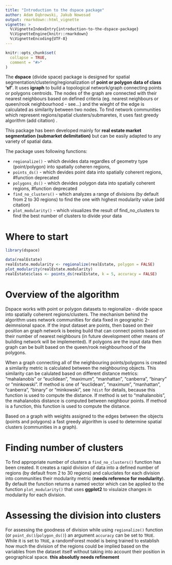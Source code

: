 ```yaml
---
title: "Introduction to the dspace package"
author: Adam Dąbrowski, Jakub Nowosad
output: rmarkdown::html_vignette
vignette: >
  %\VignetteIndexEntry{introduction-to-the-dspace-package}
  %\VignetteEngine{knitr::rmarkdown}
  %\VignetteEncoding{UTF-8}
---
```


```r
knitr::opts_chunk$set(
  collapse = TRUE,
  comment = "#>"
)
```

The **dspace** (divide space) package is designed for spatial segmentation/clustering/regionalization of **point or polygon data of class 'sf'**.
It uses **igraph** to build a topological network/graph connecting points or polygons centroids.
The nodes of the graph are connected with their nearest neighbours based on defined criteria (eg. nearest neighbours or queen/rook neighbourhood - see...) and the wieght of the edge is calculated as similarity between two nodes.
To find network communities which represent regions/spatial clusters/submaretes, it uses fast greedy algorithm (add citation) .

This package has been developed mainly for **real estate market segmentation (submarket delimitation)** but can be easily adapted to any variety of spatial data.

The package uses following functions:

 * `regionalize()` - which devides data regardles of geometry type (point/polygon) into spatially coheren regions,
 * `points_ds()` - which devides point data into spatially coherent regions, #function deprecated
 * `polygons_ds()` - which devides polygon data into spatially coherent regions, #function deprecated
 * `find_no_clusters()` - which analyzes a range of divisions (by default from 2 to 30 regions) to find the one with highest modularity value (add citation)
 * `plot_modularity()` - which visualizes the result of find_no_clusters to find the best number of clusters to divide your data

# Where to start

```r
library(dspace)
```

```r
data(realEstate)
realEstate.modularity <- regionalize(realEstate, polygon = FALSE)
plot_modularity(realEstate.modularity)
realEstate$class <- points_ds(realEstate, k = 5, accuracy = FALSE)
```

# Overview of the algorithm

Dspace works with point or polygon datasets to regionalize - divide space into spatially coherent regions/clusters.
The mechanism behind the algorithm uses network communities for data fixed in geographic 2-deimnsional space.
If the input dataset are points, then based on their position an graph network is beeing build that can connect points based on their number of nearest neighbours (in future development other means of building network will be implemented).
If polygons are the input data then graph can be built based on the queen/rook neighbourhood of the polygons.

When a graph connecting all of the neighbouring points/polygons is created a similarity metric is calculated between the neighbouring objects. 
This similarity can be calulated based on different distance metrics: "mahalanobis" or "euclidean", "maximum", "manhattan", "canberra", "binary" or "minkowski". 
If method is one of "euclidean", "maximum", "manhattan", "canberra", "binary" or "minkowski", see `?dist` for details, because this function is used to compute the distance. 
If method is set to "mahalanobis", the mahalanobis distance is computed between neighbour points. 
If method is a function, this function is used to compute the distance.

Based on  a graph with weights assigned to the edges between the objects (points and polygons) a fast greedy algorithm is used to determine spatial clusters (communities in a graph).
 
# Finding number of clusters

To find appropriate number of clusters a `find_no_clusters()` function has been created.
It creates a rapid division of data into a defined number of regions (by default from 2 to 30 regions) and caluclates for each division into communities their modularity metric (**needs reference for modularity**).
By default the function returns a named vector which can be applied to the function `plot_modularity()` that uses **ggplot2** to visulaize changes in modularity for each division.

# Assessing the division into clusters

For assessing the goodness of division while using `regionalize()` function (or `point_ds()`/`polygon_ds()`) an argument `accuracy` can be set to `TRUE`. 
While it is set to `TRUE`, a randomForest model is being trained to establish how much the division of the regions could be implied based on the variables from the dataset itself without taking into account their position in geographical space. **this absolutly needs refinement**
